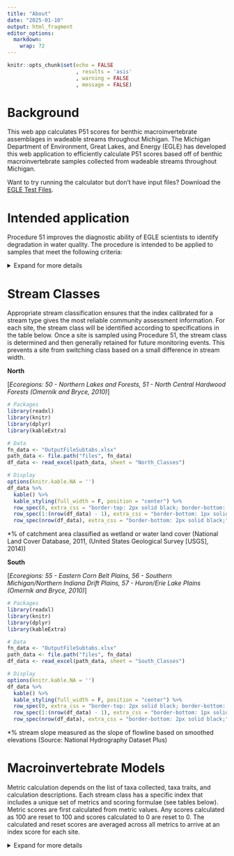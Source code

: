 ```yaml
---
title: "About"
date: "2025-01-10"
output: html_fragment
editor_options: 
  markdown: 
    wrap: 72
---
```


```r
knitr::opts_chunk$set(echo = FALSE
                      , results = 'asis'
                      , warning = FALSE
                      , message = FALSE)
```

# Background

This web app calculates P51 scores for benthic macroinvertebrate
assemblages in wadeable streams throughout Michigan. The Michigan
Department of Environment, Great Lakes, and Energy (EGLE) has developed
this web application to efficiently calculate P51 scores based off of
benthic macroinvertebrate samples collected from wadeable streams
throughout Michigan.

Want to try running the calculator but don't have input files? Download
the
<a href="https://github.com/Blocktt/ShinyAppDocuments/tree/main/EGLEtools/Example_Files/" target="_blank">EGLE
Test Files</a>.

# Intended application
Procedure 51 improves the diagnostic ability of EGLE scientists to
identify degradation in water quality. The procedure is intended to be
applied to samples that meet the following criteria:

<details class="details-section">
  <summary class="custom-summary">Expand for more details</summary>

-   **Geographic area**: Wadeable streams in Michigan.

-   **Collection gear and method**: Triangular dip net with 1mm mesh or
    hand pick.

-   **Collection habitat**: All available habitats (both high and
    low-velocity areas) with consideration given to proportional
    occurrence.

-   **Index period**: June - September.

-   **Sampling effort**: Approximately 15-30 minutes of sampling time by
    two trained biologists.

-   **Taxonomic resolution**: Macroinvertebrates identified to family or
    higher.

-   **Subsampling**: A composite sample is subsampled in the field to
    obtain 300 +/- 60 organisms for identification and enumeration.

</details>

# Stream Classes

Appropriate stream classification ensures that the index calibrated for
a stream type gives the most reliable community assessment information.
For each site, the stream class will be identified according to
specifications in the table below. Once a site is sampled using
Procedure 51, the stream class is determined and then generally retained
for future monitoring events. This prevents a site from switching class
based on a small difference in stream width.

**North**

[*Ecoregions: 50 - Northern Lakes and Forests, 51 - North Central
Hardwood Forests (Omernik and Bryce, 2010)*]

```r
# Packages
library(readxl)
library(knitr)
library(dplyr)
library(kableExtra)

# Data
fn_data <- "OutputFileSubtabs.xlsx"
path_data <- file.path("files", fn_data)
df_data <- read_excel(path_data, sheet = "North_Classes")

# Display
options(knitr.kable.NA = '')
df_data %>%
  kable() %>%
  kable_styling(full_width = F, position = "center") %>%
  row_spec(0, extra_css = "border-top: 2px solid black; border-bottom: 1px solid black;") %>%
  row_spec(1:(nrow(df_data) - 1), extra_css = "border-bottom: 1px solid black;") %>%
  row_spec(nrow(df_data), extra_css = "border-bottom: 2px solid black;")
```

\*% of catchment area classified as wetland or water land cover
(National Land Cover Database, 2011, (United States Geological Survey
[USGS], 2014))

**South**

[*Ecoregions: 55 - Eastern Corn Belt Plains, 56 - Southern
Michigan/Northern Indiana Drift Plains, 57 - Huron/Erie Lake Plains
(Omernik and Bryce, 2010)*]

```r
# Packages
library(readxl)
library(knitr)
library(dplyr)
library(kableExtra)

# Data
fn_data <- "OutputFileSubtabs.xlsx"
path_data <- file.path("files", fn_data)
df_data <- read_excel(path_data, sheet = "South_Classes")

# Display
options(knitr.kable.NA = '')
df_data %>%
  kable() %>%
  kable_styling(full_width = F, position = "center") %>%
  row_spec(0, extra_css = "border-top: 2px solid black; border-bottom: 1px solid black;") %>%
  row_spec(1:(nrow(df_data) - 1), extra_css = "border-bottom: 1px solid black;") %>%
  row_spec(nrow(df_data), extra_css = "border-bottom: 2px solid black;")
```

\*% stream slope measured as the slope of flowline based on smoothed
elevations (Source: National Hydrography Dataset Plus)

# Macroinvertebrate Models

Metric calculation depends on the list of taxa collected, taxa traits,
and calculation descriptions. Each stream class has a specific index
that includes a unique set of metrics and scoring formulae (see tables
below). Metric scores are first calculated from metric values. Any
scores calculated as 100 are reset to 100 and scores calculated to 0 are
reset to 0. The calculated and reset scores are averaged across all
metrics to arrive at an index score for each site.

<details class="details-section">

<summary class="custom-summary"> Expand for more details </summary>

## Very Narrow Stream Class

<details class="details-section">

<summary class="custom-summary"> Expand for more details </summary>

```r
# Packages
library(readxl)
library(knitr)
library(dplyr)
library(kableExtra)

# Data
fn_data <- "OutputFileSubtabs.xlsx"
path_data <- file.path("files", fn_data)
df_data <- read_excel(path_data, sheet = "FileBuild_About")
df_data_trim <- df_data %>% 
  filter(`Stream Class` == "VeryNarrow") %>% 
  select(-c(`Stream Class`))

# Display
options(knitr.kable.NA = '')
df_data_trim %>%
  kable() %>%
  kable_styling(full_width = F, position = "center") %>%
  row_spec(0, extra_css = "border-top: 2px solid black; border-bottom: 1px solid black;") %>%
  row_spec(1:(nrow(df_data_trim) - 1), extra_css = "border-bottom: 1px solid black;") %>%
  row_spec(nrow(df_data_trim), extra_css = "border-bottom: 2px solid black;")
```

</details>

## Narrow Stream Class

<details class="details-section">

<summary class="custom-summary"> Expand for more details </summary>

```r
# Packages
library(readxl)
library(knitr)
library(dplyr)
library(kableExtra)

# Data
fn_data <- "OutputFileSubtabs.xlsx"
path_data <- file.path("files", fn_data)
df_data <- read_excel(path_data, sheet = "FileBuild_About")
df_data_trim <- df_data %>% 
  filter(`Stream Class` == "Narrow") %>% 
  select(-c(`Stream Class`))

# Display
options(knitr.kable.NA = '')
df_data_trim %>%
  kable() %>%
  kable_styling(full_width = F, position = "center") %>%
  row_spec(0, extra_css = "border-top: 2px solid black; border-bottom: 1px solid black;") %>%
  row_spec(1:(nrow(df_data_trim) - 1), extra_css = "border-bottom: 1px solid black;") %>%
  row_spec(nrow(df_data_trim), extra_css = "border-bottom: 2px solid black;")
```

</details>

## Mid-Size Dry Stream Class

<details class="details-section">

<summary class="custom-summary"> Expand for more details </summary>

```r
# Packages
library(readxl)
library(knitr)
library(dplyr)
library(kableExtra)

# Data
fn_data <- "OutputFileSubtabs.xlsx"
path_data <- file.path("files", fn_data)
df_data <- read_excel(path_data, sheet = "FileBuild_About")
df_data_trim <- df_data %>% 
  filter(`Stream Class` == "MidSizeDry") %>% 
  select(-c(`Stream Class`))

# Display
options(knitr.kable.NA = '')
df_data_trim %>%
  kable() %>%
  kable_styling(full_width = F, position = "center") %>%
  row_spec(0, extra_css = "border-top: 2px solid black; border-bottom: 1px solid black;") %>%
  row_spec(1:(nrow(df_data_trim) - 1), extra_css = "border-bottom: 1px solid black;") %>%
  row_spec(nrow(df_data_trim), extra_css = "border-bottom: 2px solid black;")
```

</details>

## Wide or Mid-Size Wet Stream Class

<details class="details-section">

<summary class="custom-summary"> Expand for more details </summary>

```r
# Packages
library(readxl)
library(knitr)
library(dplyr)
library(kableExtra)

# Data
fn_data <- "OutputFileSubtabs.xlsx"
path_data <- file.path("files", fn_data)
df_data <- read_excel(path_data, sheet = "FileBuild_About")
df_data_trim <- df_data %>% 
  filter(`Stream Class` == "WideOrMidSizeWet") %>% 
  select(-c(`Stream Class`))

# Display
options(knitr.kable.NA = '')
df_data_trim %>%
  kable() %>%
  kable_styling(full_width = F, position = "center") %>%
  row_spec(0, extra_css = "border-top: 2px solid black; border-bottom: 1px solid black;") %>%
  row_spec(1:(nrow(df_data_trim) - 1), extra_css = "border-bottom: 1px solid black;") %>%
  row_spec(nrow(df_data_trim), extra_css = "border-bottom: 2px solid black;")
```

</details>

## West Flat Stream Class

<details class="details-section">

<summary class="custom-summary"> Expand for more details </summary>

```r
# Packages
library(readxl)
library(knitr)
library(dplyr)
library(kableExtra)

# Data
fn_data <- "OutputFileSubtabs.xlsx"
path_data <- file.path("files", fn_data)
df_data <- read_excel(path_data, sheet = "FileBuild_About")
df_data_trim <- df_data %>% 
  filter(`Stream Class` == "WestFlat") %>% 
  select(-c(`Stream Class`))

# Display
options(knitr.kable.NA = '')
df_data_trim %>%
  kable() %>%
  kable_styling(full_width = F, position = "center") %>%
  row_spec(0, extra_css = "border-top: 2px solid black; border-bottom: 1px solid black;") %>%
  row_spec(1:(nrow(df_data_trim) - 1), extra_css = "border-bottom: 1px solid black;") %>%
  row_spec(nrow(df_data_trim), extra_css = "border-bottom: 2px solid black;")
```

</details>

## West Steep Stream Class

<details class="details-section">

<summary class="custom-summary"> Expand for more details </summary>

```r
# Packages
library(readxl)
library(knitr)
library(dplyr)
library(kableExtra)

# Data
fn_data <- "OutputFileSubtabs.xlsx"
path_data <- file.path("files", fn_data)
df_data <- read_excel(path_data, sheet = "FileBuild_About")
df_data_trim <- df_data %>% 
  filter(`Stream Class` == "WestSteep") %>% 
  select(-c(`Stream Class`))

# Display
options(knitr.kable.NA = '')
df_data_trim %>%
  kable() %>%
  kable_styling(full_width = F, position = "center") %>%
  row_spec(0, extra_css = "border-top: 2px solid black; border-bottom: 1px solid black;") %>%
  row_spec(1:(nrow(df_data_trim) - 1), extra_css = "border-bottom: 1px solid black;") %>%
  row_spec(nrow(df_data_trim), extra_css = "border-bottom: 2px solid black;")
```

</details>

## East Stream Class

<details class="details-section">

<summary class="custom-summary"> Expand for more details </summary>

```r
# Packages
library(readxl)
library(knitr)
library(dplyr)
library(kableExtra)

# Data
fn_data <- "OutputFileSubtabs.xlsx"
path_data <- file.path("files", fn_data)
df_data <- read_excel(path_data, sheet = "FileBuild_About")
df_data_trim <- df_data %>% 
  filter(`Stream Class` == "East") %>% 
  select(-c(`Stream Class`))

# Display
options(knitr.kable.NA = '')
df_data_trim %>%
  kable() %>%
  kable_styling(full_width = F, position = "center") %>%
  row_spec(0, extra_css = "border-top: 2px solid black; border-bottom: 1px solid black;") %>%
  row_spec(1:(nrow(df_data_trim) - 1), extra_css = "border-bottom: 1px solid black;") %>%
  row_spec(nrow(df_data_trim), extra_css = "border-bottom: 2px solid black;")
```

</details>

# Interpretation

Procedure 51 uses a least-impacted reference site approach to set
macroinvertebrate community expectations for each stream class. If a P51
score for a community deviates from what is expected based on the
distribution of scores at least-impacted reference sites, that community
is considered to be “Not Meeting Expectations”. “Not Meeting
Expectations” is an indicator that water quality, stream habitat, or
other conditions are impacting the community. If a P51 score for a
community is within the distribution of scores that are expected based
on least-impacted reference sites, that community is considered to be
“Meeting Expectations”. For more details on how thresholds between
“Meeting Expectations” and “Not Meeting Expectations” were chosen, as
well as assumptions that went into the process see
<a href="https://www.michigan.gov/egle/-/media/Project/Websites/egle/Documents/Programs/WRD/GLWARM/Procedure-51-Scoring.pdf?" target="_blank">P51
Macroinvertebrate Scoring and Interpretation</a>. 

```r
# Packages
library(readxl)
library(knitr)
library(kableExtra)

# Data
fn_data <- "OutputFileSubtabs.xlsx"
path_data <- file.path("files", fn_data)
df_data <- read_excel(path_data, sheet = "FileBuild_About2")

# Display
options(knitr.kable.NA = '')
df_data %>%
  kable() %>%
  kable_styling(full_width = F, position = "center") %>%
  row_spec(0, extra_css = "border-top: 2px solid black; border-bottom: 1px solid black;") %>%
  row_spec(1:(nrow(df_data) - 1), extra_css = "border-bottom: 1px solid black;") %>%
  row_spec(nrow(df_data), extra_css = "border-bottom: 2px solid black;")
```

# Funding and acknowledgments

Section 106 funding allocated to EGLE by the USEPA funded the
development of this app.


<script>
  document.querySelectorAll(".details-section").forEach(function(details) {
    details.addEventListener("toggle", function() {
      var summaryText = this.querySelector("summary");
      if (this.open) {
        summaryText.textContent = "Minimize";
      } else {
        summaryText.textContent = "Expand for more details";
      }
    });
  });
</script>
